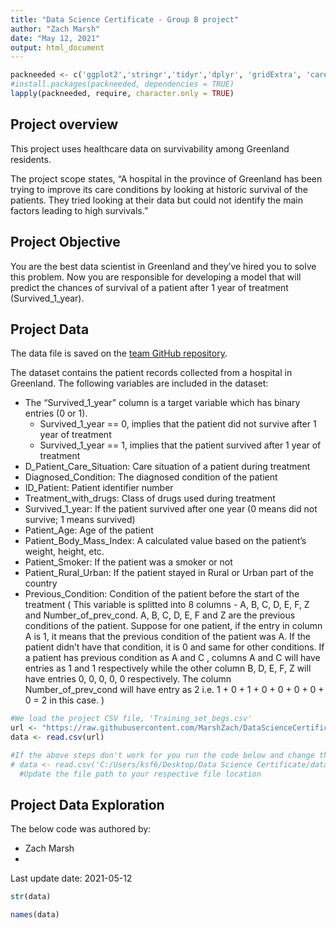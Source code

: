 ---
title: "Data Science Certificate - Group B project"
author: "Zach Marsh"
date: "May 12, 2021"
output: html_document
---

```{r packages, include=FALSE}
packneeded <- c('ggplot2','stringr','tidyr','dplyr', 'gridExtra', 'caret', 'pROC', "psych" , "moments", "janitor")
#install.packages(packneeded, dependencies = TRUE)
lapply(packneeded, require, character.only = TRUE)
```

## Project overview

This project uses healthcare data on survivability among Greenland residents.

The project scope states, "A hospital in the province of Greenland has been trying to improve its care conditions by looking at historic survival of the patients. They tried looking at their data but could not identify the main factors leading to high survivals."

## Project Objective

You are the best data scientist in Greenland and they've hired you to solve this problem. Now you are responsible for developing a model that will predict the chances of survival of a patient after 1 year of treatment (Survived_1_year).

## Project Data

The data file is saved on the [team GitHub repository](https://github.com/MarshZach/DataScienceCertificate-GroupB).

The dataset contains the patient records collected from a hospital in Greenland. The following variables are included in the dataset:

* The "Survived_1_year" column is a target variable which has binary entries (0 or 1).
    + Survived_1_year == 0, implies that the patient did not survive after 1 year of treatment
    + Survived_1_year == 1, implies that the patient survived after 1 year of treatment
* D_Patient_Care_Situation: Care situation of a patient during treatment
* Diagnosed_Condition: The diagnosed condition of the patient
* ID_Patient: Patient identifier number
* Treatment_with_drugs: Class of drugs used during treatment
* Survived_1_year: If the patient survived after one year (0 means did not survive; 1 means survived)
* Patient_Age: Age of the patient
* Patient_Body_Mass_Index: A calculated value based on the patient's weight, height, etc.
* Patient_Smoker: If the patient was a smoker or not
* Patient_Rural_Urban: If the patient stayed in Rural or Urban part of the country
* Previous_Condition: Condition of the patient before the start of the treatment ( This variable is splitted into 8 columns - A, B, C, D, E, F, Z and Number_of_prev_cond. A, B, C, D, E, F and Z are the previous conditions of the patient. Suppose for one patient, if the entry in column A is 1, it means that the previous condition of the patient was A. If the patient didn't have that condition, it is 0 and same for other conditions. If a patient has previous condition as A and C , columns A and C will have entries as 1 and 1 respectively while the other column B, D, E, F, Z will have entries 0, 0, 0, 0, 0 respectively. The column Number_of_prev_cond will have entry as 2 i.e. 1 + 0 + 1 + 0 + 0 + 0 + 0 + 0 = 2 in this case. )


```{r data, echo=FALSE}
#We load the project CSV file, 'Training_set_begs.csv'
url <- "https://raw.githubusercontent.com/MarshZach/DataScienceCertificate-GroupB/main/Training_set_begs.csv"
data <- read.csv(url)

#If the above steps don't work for you run the code below and change the path to a local copy of the CSV file
# data <- read.csv('C:/Users/ksf6/Desktop/Data Science Certificate/datascience/Team project/Training_set_begs.csv')
  #Update the file path to your respective file location
```

## Project Data Exploration

The below code was authored by:

* Zach Marsh
* <Name2>

Last update date: 2021-05-12

```{r eda, echo=FALSE}
str(data)

names(data)
```

